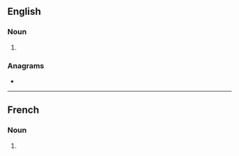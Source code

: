 ==English==

===Noun===
{{head|en|noun plural form}}

# {{plural of|altercation|lang=en}}

===Anagrams===
* {{anagrams|en|a=aaceilnorstt|intercoastal}}

----

==French==

===Noun===
{{head|fr|noun plural form|g=f}}

# {{plural of|altercation|lang=fr}}